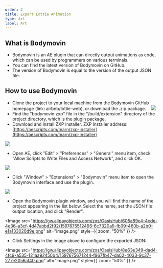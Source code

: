 ```yaml
---
order: 2
title: Export Lottie Animation
type: Art
label: Art
---
```


## What is Bodymovin

- Bodymovin is an AE plugin that can directly output animations as code, which can be used by programmers on various terminals.
- You can find the latest version of Bodymovin on GitHub.
- The version of Bodymovin is equal to the version of the output JSON file.

## How to use Bodymovin

- Clone the project to your local machine from the Bodymovin GitHub homepage (link: airbnb/lottie-web), or download the .zip package.   
  <Image src="https://gw.alipayobjects.com/zos/OasisHub/429a17b1-19b3-41b8-902c-4992d722832f/1597673434824-27e06992-4a7d-486a-8514-62a470c53789.png" />
- Find the "bodymovin.zxp" file in the "/build/extension" directory of the project directory, which is the plugin package.
- Download and install ZXP Installer.
  ZXP Installer address: [https://aescripts.com/learn/zxp-installer](https://aescripts.com/learn/zxp-installer) <br />

<Image src="https://gw.alipayobjects.com/zos/OasisHub/1e996008-498c-4845-953b-8d39f05503e0/1597674042809-af5a084f-f21b-4bf4-b0d4-7404466b2a1e.png" />

- Open AE, click "Edit" > "Preferences" > "General" menu item, check "Allow Scripts to Write Files and Access Network", and click OK.

<Image src="https://gw.alipayobjects.com/zos/OasisHub/22b31fcd-2b6e-4691-abd1-b173ccab87e7/1597674058269-f2242296-32c5-4ae9-973b-2943e04e94bc.png" />

- Click "Window" > "Extensions" > "Bodymovin" menu item to open the Bodymovin interface and use the plugin.

<Image src="https://gw.alipayobjects.com/zos/OasisHub/cb002ffc-4b59-4dbd-a85d-56e0c1809475/1597674100420-41e2440c-fe9a-4280-8000-4f384ccdf9c3.png" />

- Open the Bodymovin plugin window, and you will find the name of the project appearing in the list below. Select the name, set the JSON file output location, and click "Render".

<Image src="https://gw.alipayobjects.com/zos/OasisHub/605a89c4-4cde-4e36-a3cf-4d47abbd2f92/1597675512496-6c7320a9-fb09-460b-a2b0-e1a133020d9e.png" alt="image.png" style={{ zoom: "50%" }} />

- Click Settings in the image above to configure the exported JSON:

<Image src="https://gw.alipayobjects.com/zos/OasisHub/8e63e349-dad4-4fc9-a535-121aa92450b4/1597675671244-f967fb47-da02-4033-9c37-277e2056af40.png" alt="image.png" style={{ zoom: "50%" }} />
